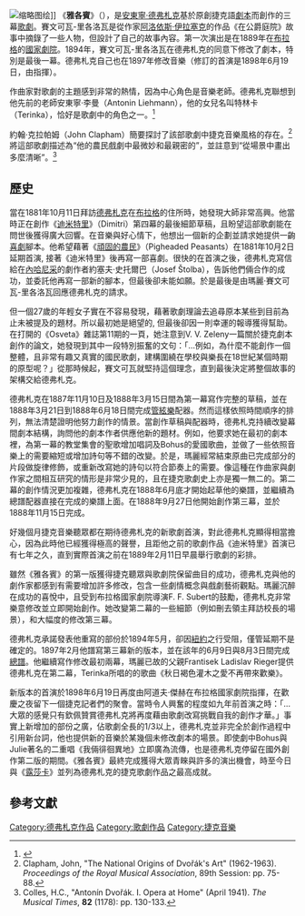 {{多個問題|
{{inappropriate tone|time=2017-03-19T02:14:13+00:00}}
{{copypaste|time=2017-03-19T02:13:48+00:00}}
{{copyedit|time=2017-03-19T02:13:48+00:00}}
}}
{{NoteTA
|G1=Music
}}
[[File:Cover_of_the_piano_reduction_of_Jakobín,_pictured_by_Mikoláš_Aleš_in_1911..jpg|缩略图]]绘]]
《'''雅各賓'''》（{{lang-cs|''Jakobín''}}），是[[安東寧·德弗札克|安東寧·德弗札克]]基於{{link-en|瑪麗·賽文可瓦-里各洛瓦|Marie Červinková-Riegrová}}原創捷克語[[歌劇劇本|劇本]]而創作的三幕[[歌劇|歌劇]]。賽文可瓦-里各洛瓦是從作家[[阿洛依斯·伊拉塞克|阿洛依斯·伊拉塞克]]的作品《在公爵庭院》故事中摘錄了一些人物，但設計了自己的故事內容。第一次演出是在1889年在[[布拉格|布拉格]]的[[布拉格國家劇院|國家劇院]]。1894年，賽文可瓦-里各洛瓦在德弗札克的同意下修改了劇本，特別是最後一幕。德弗札克自己也在1897年修改音樂（修訂的首演是1898年6月19日，由{{link-en|阿道夫·傑赫|Adolf Čech}}指揮）。

作曲家對歌劇的主題感到非常的熱情，因為中心角色是音樂老師。德弗札克聯想到他先前的老師安東寧·李曼（Antonin Liehmann），他的女兒名叫特林卡（Terinka），恰好是歌劇中的角色之一。<ref>{{cite journal | url=http://jrma.oxfordjournals.org/cgi/content/citation/84/1/55 | last=Clapham | first=John | title=The Operas of Antonín Dvořák | journal=Journal of the Royal Musical Association | volume=84 | issue=1 | pages=55–70 | date=1957 | accessdate=2007-09-03 | doi=10.1093/jrma/84.1.55 | author= | archive-url=https://archive.is/20120710055435/http://jrma.oxfordjournals.org/cgi/content/citation/84/1/55 | archive-date=2012-07-10 | dead-url=yes }}</ref>

約翰·克拉帕姆（John Clapham）簡要探討了該部歌劇中捷克音樂風格的存在。<ref>Clapham, John, "The National Origins of Dvořák's Art" (1962-1963).  ''Proceedings of the Royal Musical Association'', 89th Session: pp. 75-88.</ref>{{link-en|H·C·柯里斯|H. C. Colles}}將這部歌劇描述為“他的農民戲劇中最微妙和最親密的”，並註意到“從場景中畫出多麼清晰”。<ref>Colles, H.C., "Antonín Dvořák. I. Opera at Home" (April 1941).  ''The Musical Times'', '''82''' (1178): pp. 130-133.</ref>

==歷史==
當{{link-en|瑪麗·賽文可瓦-里各洛瓦|Marie Červinková-Riegrová}}在1881年10月11日拜訪[[德弗札克|德弗札克]]在[[布拉格|布拉格]]的住所時，她發現大師非常高興。他當時正在創作《[[迪米特里|迪米特里]]》（Dimitri）第四幕的最後細節草稿，且盼望這部歌劇能在問世後獲得廣大回響。在音樂與好心情下，他想出一個新的企劃並請求她提供一齣[[喜劇|喜劇]]腳本。他希望藉著《[[頑固的農民|頑固的農民]]》（Pigheaded Peasants）在1881年10月2日延期首演, 接著《迪米特里》後再寫一部喜劇。很快的在首演之後，德弗札克寫信給在[[內哈尼采|內哈尼采]]的劇作者約塞夫·史托爾巴（Josef Štolba），告訴他們倆合作的成功，並委託他再寫一部新的腳本，但最後卻未能如願。於是最後是由瑪麗·賽文可瓦-里各洛瓦回應德弗札克的請求。

但一個27歲的年輕女子實在不容易發現，藉著歌劇理論去追尋原本某些到目前為止未被提及的題材。所以最初她是絕望的, 但最後卻因一則幸運的報導獲得幫助。在打開的《Osveta》雜誌第11期的一頁，她注意到V. V. Zeleny一篇關於捷克劇本創作的論文，她發現到其中一段特別振奮的文句：「…例如，為什麼不能創作一個整體，且非常有趣又真實的國民歌劇，建構圍繞在學校與樂長在18世紀某個時期的原型呢？」從那時候起，賽文可瓦就堅持這個理念，直到最後決定將整個故事的架構交給德弗札克。

德弗札克在1887年11月10日及1888年3月15日間為第一幕寫作完整的草稿，並在1888年3月21日到1888年6月18日間完成[[管絃樂|管絃樂]]配器。然而這樣依照時間順序的排列，無法清楚證明他努力創作的情景。當創作草稿與配器時，德弗札克持續改變幕間劇本結構，詢問他的劇本作者供應他新的題材。例如，他要求她在最初的劇本裡，為第一幕的教堂集會的聖歌增加唱詞及Bohus的愛國歌曲，並做了一些依照音樂上的需要縮短或增加詩句等不錯的改變。於是，瑪麗經常結束原曲已完成部分的片段做旋律修飾，或重新改寫她的詩句以符合節奏上的需要。像這種在作曲家與劇作家之間相互研究的情形是非常少見的，且在捷克歌劇史上亦是獨一無二的。第二幕的創作情況更加複雜，德弗札克在1888年6月底才開始起草他的樂譜，並繼續為總譜配器直接在完成的樂譜上面。在1888年9月27日他開始創作第三幕，並於1888年11月15日完成。

好幾個月捷克音樂聽眾都在期待德弗札克的新歌劇首演，對此德弗札克顯得相當擔心，因為此時他已經獲得極高的聲譽，且距他之前的歌劇作品《迪米特里》首演已有七年之久，直到實際首演之前在1889年2月11日早晨舉行歌劇的彩排。

雖然《雅各賓》的第一版獲得捷克聽眾與歌劇院保留曲目的成功，德弗札克與他的劇作家都感到有需要增加許多修改，包含一些劇情概念與戲劇藝術觀點。瑪麗沉醉在成功的喜悅中，且受到布拉格國家劇院導演F. F. Subert的鼓勵，德弗札克非常樂意修改並立即開始創作。她改變第二幕的一些細節（例如刪去領主拜訪校長的場景），和大幅度的修改第三幕。

德弗札克承諾發表他重寫的部份於1894年5月，卻因[[紐約|紐約]]之行受阻，僅管延期不是確定的。1897年2月他譜寫第三幕新的版本，並在該年的6月9日與8月3日間完成[[總譜|總譜]]。他繼續寫作修改最初兩幕，瑪麗已故的父親Frantisek Ladislav Rieger提供德弗札克在第二幕，Terinka所唱的的歌曲《秋日褐色灌木之愛不再帶來歡樂》。

新版本的首演於1898年6月19日再度由阿道夫·傑赫在布拉格國家劇院指揮，在歡慶之夜留下一個捷克記者們的聚會。當時令人興奮的程度如九年前首演之時：「…大眾的感覺只有欽佩贊賞德弗札克將再度藉由歌劇改寫挑戰自我的創作才華。」事實上新增加的部份之廣，佔歌劇全長的1/3以上，德弗札克並非完全於創作過程中引用新台詞，他也提供新的音樂於某幾個未修改劇本的場景。即使劇中Bohus與Julie著名的二重唱《我倆徘徊異地》立即廣為流傳，也是德弗札克停留在國外創作第二版的期間。《雅各賓》最終完成獲得大眾青睞與許多的演出機會，時至今日與《[[露莎卡|露莎卡]]》並列為德弗札克的捷克歌劇作品之最高成就。

==參考文獻==
{{reflist}}

[[Category:德弗札克作品|Category:德弗札克作品]]
[[Category:歌劇作品|Category:歌劇作品]]
[[Category:捷克音樂|Category:捷克音樂]]